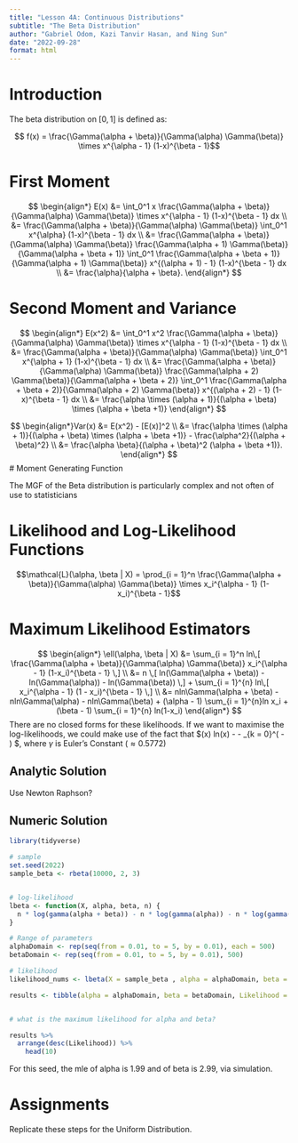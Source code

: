 ```yaml
---
title: "Lesson 4A: Continuous Distributions"
subtitle: "The Beta Distribution"
author: "Gabriel Odom, Kazi Tanvir Hasan, and Ning Sun"
date: "2022-09-28"
format: html
---
```



# Introduction

The beta distribution on $[0, 1]$ is defined as:

$$ f(x) = \frac{\Gamma(\alpha + \beta)}{\Gamma(\alpha) \Gamma(\beta)} \times x^{\alpha - 1} (1-x)^{\beta - 1}$$


# First Moment

$$
\begin{align*}
E(x) 
&= \int_0^1 x \frac{\Gamma(\alpha + \beta)}{\Gamma(\alpha) \Gamma(\beta)} \times x^{\alpha - 1} (1-x)^{\beta - 1} dx \\
&= \frac{\Gamma(\alpha + \beta)}{\Gamma(\alpha) \Gamma(\beta)} \int_0^1 x^{\alpha} (1-x)^{\beta - 1} dx \\
&= \frac{\Gamma(\alpha + \beta)}{\Gamma(\alpha) \Gamma(\beta)}   \frac{\Gamma(\alpha + 1) \Gamma(\beta)}{\Gamma(\alpha + \beta + 1)} 
\int_0^1 \frac{\Gamma(\alpha + \beta + 1)}{\Gamma(\alpha + 1) \Gamma(\beta)}  x^{(\alpha + 1) - 1} (1-x)^{\beta - 1} dx \\
&= \frac{\alpha}{\alpha + \beta}.
\end{align*}
$$


# Second Moment and Variance

$$
\begin{align*}
E(x^2) 
&= \int_0^1 x^2 \frac{\Gamma(\alpha + \beta)}{\Gamma(\alpha) \Gamma(\beta)} \times x^{\alpha - 1} (1-x)^{\beta - 1} dx \\
&= \frac{\Gamma(\alpha + \beta)}{\Gamma(\alpha) \Gamma(\beta)} \int_0^1 x^{\alpha + 1} (1-x)^{\beta - 1} dx \\
&= \frac{\Gamma(\alpha + \beta)}{\Gamma(\alpha) \Gamma(\beta)}   \frac{\Gamma(\alpha + 2) \Gamma(\beta)}{\Gamma(\alpha + \beta + 2)} 
\int_0^1 \frac{\Gamma(\alpha + \beta + 2)}{\Gamma(\alpha + 2) \Gamma(\beta)}  x^{(\alpha + 2) - 1} (1-x)^{\beta - 1} dx \\
&= \frac{\alpha \times (\alpha + 1)}{(\alpha + \beta) \times (\alpha + \beta +1)}
\end{align*}
$$

$$ 
\begin{align*}Var(x) &= E(x^2) - [E(x)]^2 \\
&= \frac{\alpha \times (\alpha + 1)}{(\alpha + \beta) \times (\alpha + \beta +1)} - \frac{\alpha^2}{(\alpha + \beta)^2} \\
&= \frac{\alpha \beta}{(\alpha + \beta)^2 (\alpha + \beta +1)}.
\end{align*}
$$
# Moment Generating Function

The MGF of the Beta distribution is particularly complex and not often of use to statisticians


# Likelihood and Log-Likelihood Functions

$$\mathcal{L}(\alpha, \beta | X) = \prod_{i = 1}^n \frac{\Gamma(\alpha + \beta)}{\Gamma(\alpha) \Gamma(\beta)} \times x_i^{\alpha - 1} (1-x_i)^{\beta - 1}$$

# Maximum Likelihood Estimators

$$
\begin{align*}
\ell(\alpha, \beta | X) &= \sum_{i = 1}^n ln\,[ \frac{\Gamma(\alpha + \beta)}{\Gamma(\alpha) \Gamma(\beta)}  x_i^{\alpha - 1} (1-x_i)^{\beta - 1} \,] \\
&= n \,[ ln(\Gamma(\alpha + \beta)) - ln(\Gamma(\alpha)) - ln(\Gamma(\beta)) \,] + \sum_{i = 1}^{n} ln\,[ x_i^{\alpha - 1} (1 - x_i)^{\beta - 1} \,] \\
&= nln\Gamma(\alpha + \beta) - nln\Gamma(\alpha) - nln\Gamma(\beta) + (\alpha - 1) \sum_{i = 1}^{n}ln x_i + (\beta - 1) \sum_{i = 1}^{n} ln(1-x_i)
\end{align*}
$$
There are no closed forms for these likelihoods. If we want to maximise the log-likelihoods, we could make use of the fact that 
$\psi(x) \equiv \frac{\partial}{\partial x} ln\Gamma(x) \approx - \gamma - \sum_{k = 0}^\infty (\frac{1}{x + k} - \frac{1}{k + 1}) $, where $\gamma$ is Euler's Constant $(\approx 0.5772)$

## Analytic Solution

Use Newton Raphson? 

## Numeric Solution

```r
library(tidyverse)

# sample
set.seed(2022)
sample_beta <- rbeta(10000, 2, 3)


# log-likelihood
lbeta <- function(X, alpha, beta, n) {
  n * log(gamma(alpha + beta)) - n * log(gamma(alpha)) - n * log(gamma(beta))	+ (alpha - 1) * sum(log(X)) + (beta - 1) * sum(log(1 - X))
}

# Range of parameters
alphaDomain <- rep(seq(from = 0.01, to = 5, by = 0.01), each = 500)
betaDomain <- rep(seq(from = 0.01, to = 5, by = 0.01), 500)

# likelihood
likelihood_nums <- lbeta(X = sample_beta , alpha = alphaDomain, beta = betaDomain, n = length(sample_beta))

results <- tibble(alpha = alphaDomain, beta = betaDomain, Likelihood = likelihood_nums) 


# what is the maximum likelihood for alpha and beta?

results %>% 
  arrange(desc(Likelihood)) %>% 
	head(10)
```  
For this seed, the mle of alpha is 1.99 and of beta is 2.99, via simulation. 

# Assignments

Replicate these steps for the Uniform Distribution.

